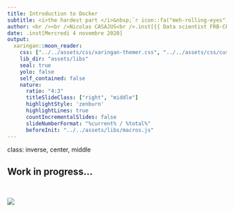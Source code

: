 ```yaml
---
title: Introduction to Docker
subtitle: <i>the hardest part </i>&nbsp;`r icon::fa("meh-rolling-eyes")`
author: <br /><br />Nicolas CASAJUS<br />.inst[{{ Data scientist FRB-CESAB }}]
date: .inst[Mercredi 4 novembre 2020]
output:
  xaringan::moon_reader:
    css: ["../../assets/css/xaringan-themer.css", "../../assets/css/custom.css"]
    lib_dir: "assets/libs"
    seal: true
    yolo: false
    self_contained: false
    nature:
      ratio: "4:3"
      titleSlideClass: ["right", "middle"]
      highlightStyle: 'zenburn'
      highlightLines: true
      countIncrementalSlides: false
      slideNumberFormat: "%current% / %total%"
      beforeInit: "../../assets/libs/macros.js"
---
```



class: inverse, center, middle

## Work in progress...

<br />

![](assets/img/ahhhh.gif)
